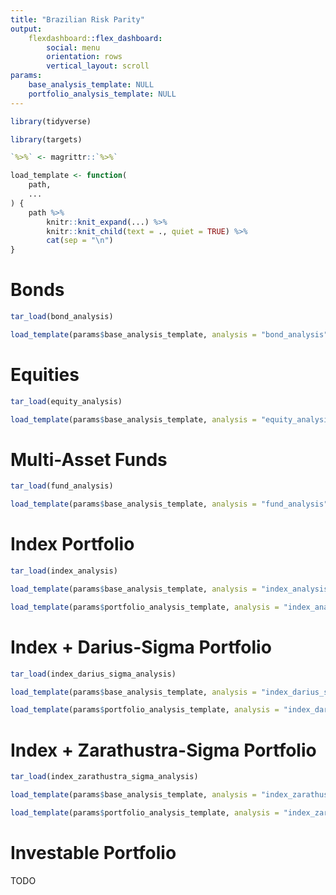 ```yaml
---
title: "Brazilian Risk Parity"
output: 
    flexdashboard::flex_dashboard:
        social: menu
        orientation: rows
        vertical_layout: scroll
params:
    base_analysis_template: NULL
    portfolio_analysis_template: NULL
---
```


```r
library(tidyverse)

library(targets)

`%>%` <- magrittr::`%>%`

load_template <- function(
    path,
    ...
) {
    path %>% 
        knitr::knit_expand(...) %>% 
        knitr::knit_child(text = ., quiet = TRUE) %>% 
        cat(sep = "\n")
}
```

Bonds {data-navmenu="Asset classes"}
================================================================================

```r
tar_load(bond_analysis)
```

```r
load_template(params$base_analysis_template, analysis = "bond_analysis")
```




Equities {data-navmenu="Asset classes"}
================================================================================

```r
tar_load(equity_analysis)
```

```r
load_template(params$base_analysis_template, analysis = "equity_analysis")
```




Multi-Asset Funds {data-navmenu="Asset classes"}
================================================================================

```r
tar_load(fund_analysis)
```

```r
load_template(params$base_analysis_template, analysis = "fund_analysis")
```




Index Portfolio {data-navmenu="Theoretical Portfolios"}
================================================================================

```r
tar_load(index_analysis)
```

```r
load_template(params$base_analysis_template, analysis = "index_analysis")
```

```r
load_template(params$portfolio_analysis_template, analysis = "index_analysis")
```




Index + Darius-Sigma Portfolio {data-navmenu="Theoretical Portfolios"}
================================================================================

```r
tar_load(index_darius_sigma_analysis)
```

```r
load_template(params$base_analysis_template, analysis = "index_darius_sigma_analysis")
```

```r
load_template(params$portfolio_analysis_template, analysis = "index_darius_sigma_analysis")
```




Index + Zarathustra-Sigma Portfolio {data-navmenu="Theoretical Portfolios"}
================================================================================

```r
tar_load(index_zarathustra_sigma_analysis)
```

```r
load_template(params$base_analysis_template, analysis = "index_zarathustra_sigma_analysis")
```

```r
load_template(params$portfolio_analysis_template, analysis = "index_zarathustra_sigma_analysis")
```




Investable Portfolio
================================================================================

TODO
